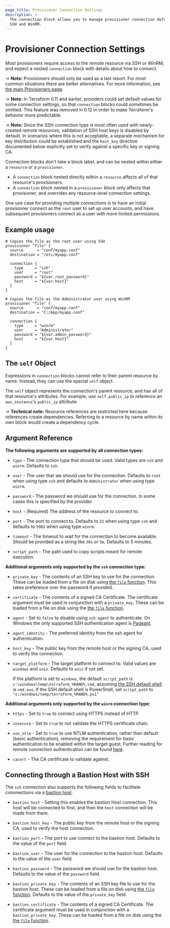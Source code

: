 ```yaml
---
page_title: Provisioner Connection Settings
description: >-
  The connection block allows you to manage provisioner connection defaults for
  SSH and WinRM.
---
```


# Provisioner Connection Settings

Most provisioners require access to the remote resource via SSH or WinRM, and
expect a nested `connection` block with details about how to connect.

-> **Note:** Provisioners should only be used as a last resort. For most
common situations there are better alternatives. For more information, see
[the main Provisioners page](/language/resources/provisioners).

-> **Note:** In Terraform 0.11 and earlier, providers could set default values
for some connection settings, so that `connection` blocks could sometimes be
omitted. This feature was removed in 0.12 in order to make Terraform's behavior
more predictable.

-> **Note:** Since the SSH connection type is most often used with
newly-created remote resources, validation of SSH host keys is disabled by
default. In scenarios where this is not acceptable, a separate mechanism for
key distribution could be established and the `host_key` directive documented
below explicitly set to verify against a specific key or signing CA.

Connection blocks don't take a block label, and can be nested within either a
`resource` or a `provisioner`.

* A `connection` block nested directly within a `resource` affects all of
  that resource's provisioners.
* A `connection` block nested in a `provisioner` block only affects that
  provisioner, and overrides any resource-level connection settings.

One use case for providing multiple connections is to have an initial
provisioner connect as the `root` user to set up user accounts, and have
subsequent provisioners connect as a user with more limited permissions.

## Example usage

```hcl
# Copies the file as the root user using SSH
provisioner "file" {
  source      = "conf/myapp.conf"
  destination = "/etc/myapp.conf"

  connection {
    type     = "ssh"
    user     = "root"
    password = "${var.root_password}"
    host     = "${var.host}"
  }
}

# Copies the file as the Administrator user using WinRM
provisioner "file" {
  source      = "conf/myapp.conf"
  destination = "C:/App/myapp.conf"

  connection {
    type     = "winrm"
    user     = "Administrator"
    password = "${var.admin_password}"
    host     = "${var.host}"
  }
}
```

## The `self` Object

Expressions in `connection` blocks cannot refer to their parent resource by
name. Instead, they can use the special `self` object.

The `self` object represents the connection's parent resource, and has all of
that resource's attributes. For example, use `self.public_ip` to reference an
`aws_instance`'s `public_ip` attribute.

-> **Technical note:** Resource references are restricted here because
references create dependencies. Referring to a resource by name within its own
block would create a dependency cycle.

## Argument Reference

**The following arguments are supported by all connection types:**

* `type` - The connection type that should be used. Valid types are `ssh` and `winrm`.
  Defaults to `ssh`.

* `user` - The user that we should use for the connection.
  Defaults to `root` when using type `ssh` and defaults to `Administrator` when using type `winrm`.

* `password` - The password we should use for the connection. In some cases this is
  specified by the provider.

* `host` - (Required) The address of the resource to connect to.

* `port` - The port to connect to.
  Defaults to `22` when using type `ssh` and defaults to `5985` when using type `winrm`.

* `timeout` - The timeout to wait for the connection to become available. Should be provided as a string like `30s` or `5m`.
  Defaults to 5 minutes.

* `script_path` - The path used to copy scripts meant for remote execution.

**Additional arguments only supported by the `ssh` connection type:**

* `private_key` - The contents of an SSH key to use for the connection. These can
  be loaded from a file on disk using
  [the `file` function](/language/functions/file). This takes
  preference over the password if provided.

* `certificate` - The contents of a signed CA Certificate. The certificate argument must be
  used in conjunction with a `private_key`. These can
  be loaded from a file on disk using the [the `file` function](/language/functions/file).

* `agent` - Set to `false` to disable using `ssh-agent` to authenticate. On Windows the
  only supported SSH authentication agent is
  [Pageant](http://the.earth.li/\~sgtatham/putty/0.66/htmldoc/Chapter9.html#pageant).

* `agent_identity` - The preferred identity from the ssh agent for authentication.

* `host_key` - The public key from the remote host or the signing CA, used to
  verify the connection.

* `target_platform` - The target platform to connect to. Valid values are `windows` and `unix`. Defaults to `unix` if not set.

  If the platform is set to `windows`, the default `script_path` is `c:\windows\temp\terraform_%RAND%.cmd`, assuming [the SSH default shell](https://docs.microsoft.com/en-us/windows-server/administration/openssh/openssh_server_configuration#configuring-the-default-shell-for-openssh-in-windows) is `cmd.exe`. If the SSH default shell is PowerShell, set `script_path` to `"c:/windows/temp/terraform_%RAND%.ps1"`

**Additional arguments only supported by the `winrm` connection type:**

* `https` - Set to `true` to connect using HTTPS instead of HTTP.

* `insecure` - Set to `true` to not validate the HTTPS certificate chain.

* `use_ntlm` - Set to `true` to use NTLM authentication, rather than default (basic authentication), removing the requirement for basic authentication to be enabled within the target guest. Further reading for remote connection authentication can be found [here](https://docs.microsoft.com/en-us/windows/win32/winrm/authentication-for-remote-connections?redirectedfrom=MSDN).

* `cacert` - The CA certificate to validate against.

<a id="bastion"></a>

## Connecting through a Bastion Host with SSH

The `ssh` connection also supports the following fields to facilitate connnections via a
[bastion host](https://en.wikipedia.org/wiki/Bastion_host).

* `bastion_host` - Setting this enables the bastion Host connection. This host
  will be connected to first, and then the `host` connection will be made from there.

* `bastion_host_key` - The public key from the remote host or the signing CA,
  used to verify the host connection.

* `bastion_port` - The port to use connect to the bastion host. Defaults to the
  value of the `port` field.

* `bastion_user` - The user for the connection to the bastion host. Defaults to
  the value of the `user` field.

* `bastion_password` - The password we should use for the bastion host.
  Defaults to the value of the `password` field.

* `bastion_private_key` - The contents of an SSH key file to use for the bastion
  host. These can be loaded from a file on disk using
  [the `file` function](/language/functions/file).
  Defaults to the value of the `private_key` field.

* `bastion_certificate` - The contents of a signed CA Certificate. The certificate argument
  must be used in conjunction with a `bastion_private_key`. These can be loaded from
  a file on disk using the [the `file` function](/language/functions/file).
